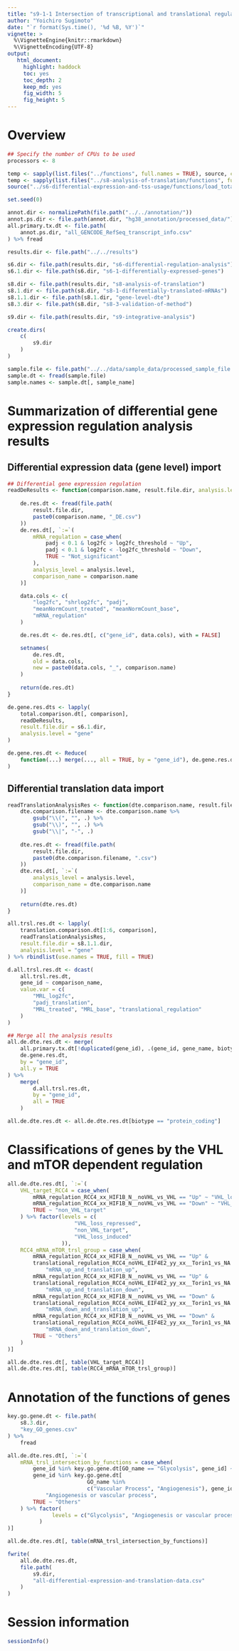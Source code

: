 ```yaml
---
title: "s9-1-1 Intersection of transcriptional and translational regulation (data preprocessing)"
author: "Yoichiro Sugimoto"
date: "`r format(Sys.time(), '%d %B, %Y')`"
vignette: >
  %\VignetteEngine{knitr::rmarkdown}
  %\VignetteEncoding{UTF-8}
output:
   html_document:
     highlight: haddock
     toc: yes
     toc_depth: 2
     keep_md: yes
     fig_width: 5
     fig_height: 5
---
```



# Overview


```r

## Specify the number of CPUs to be used
processors <- 8

temp <- sapply(list.files("../functions", full.names = TRUE), source, chdir = TRUE)
temp <- sapply(list.files("../s8-analysis-of-translation/functions", full.names = TRUE), source, chdir = TRUE)
source("../s6-differential-expression-and-tss-usage/functions/load_total_analysis_results.R", chdir = TRUE)

set.seed(0)

```


```r

annot.dir <- normalizePath(file.path("../../annotation/"))
annot.ps.dir <- file.path(annot.dir, "hg38_annotation/processed_data/")
all.primary.tx.dt <- file.path(
    annot.ps.dir, "all_GENCODE_RefSeq_transcript_info.csv"
) %>% fread

results.dir <- file.path("../../results")

s6.dir <- file.path(results.dir, "s6-differential-regulation-analysis")
s6.1.dir <- file.path(s6.dir, "s6-1-differentially-expressed-genes")

s8.dir <- file.path(results.dir, "s8-analysis-of-translation")
s8.1.dir <- file.path(s8.dir, "s8-1-differentially-translated-mRNAs")
s8.1.1.dir <- file.path(s8.1.dir, "gene-level-dte")
s8.3.dir <- file.path(s8.dir, "s8-3-validation-of-method")

s9.dir <- file.path(results.dir, "s9-integrative-analysis")

create.dirs(
    c(
        s9.dir
    )
)

sample.file <- file.path("../../data/sample_data/processed_sample_file.csv")
sample.dt <- fread(sample.file)
sample.names <- sample.dt[, sample_name]

```

# Summarization of differential gene expression regulation analysis results

## Differential expression data (gene level) import


```r

## Differential gene expression regulation
readDeResults <- function(comparison.name, result.file.dir, analysis.level = "gene", log2fc_threshold = log2(1.5)){
    
    de.res.dt <- fread(file.path(
        result.file.dir,
        paste0(comparison.name, "_DE.csv")
    ))
    de.res.dt[, `:=`(
        mRNA_regulation = case_when(
            padj < 0.1 & log2fc > log2fc_threshold ~ "Up",
            padj < 0.1 & log2fc < -log2fc_threshold ~ "Down",
            TRUE ~ "Not_significant" 
        ),
        analysis_level = analysis.level,
        comparison_name = comparison.name
    )]

    data.cols <- c(
        "log2fc", "shrlog2fc", "padj",
        "meanNormCount_treated", "meanNormCount_base",
        "mRNA_regulation"
    )

    de.res.dt <- de.res.dt[, c("gene_id", data.cols), with = FALSE]

    setnames(
        de.res.dt,
        old = data.cols,
        new = paste0(data.cols, "_", comparison.name)
    )
    
    return(de.res.dt)
}

de.gene.res.dts <- lapply(
    total.comparison.dt[, comparison],
    readDeResults,
    result.file.dir = s6.1.dir,
    analysis.level = "gene"
) 

de.gene.res.dt <- Reduce(
    function(...) merge(..., all = TRUE, by = "gene_id"), de.gene.res.dts
)

```

## Differential translation data import

```r

readTranslationAnalysisRes <- function(dte.comparison.name, result.file.dir, analysis.level = "gene"){
    dte.comparison.filename <- dte.comparison.name %>%
        gsub("\\(", "", .) %>%
        gsub("\\)", "", .) %>%
        gsub("\\|", "-", .)
    
    dte.res.dt <- fread(file.path(
        result.file.dir,
        paste0(dte.comparison.filename, ".csv")
    ))
    dte.res.dt[, `:=`(
        analysis_level = analysis.level,
        comparison_name = dte.comparison.name
    )]
    
    return(dte.res.dt)    
}

all.trsl.res.dt <- lapply(
    translation.comparison.dt[1:6, comparison],
    readTranslationAnalysisRes,
    result.file.dir = s8.1.1.dir,
    analysis.level = "gene"
) %>% rbindlist(use.names = TRUE, fill = TRUE)

d.all.trsl.res.dt <- dcast(
    all.trsl.res.dt,
    gene_id ~ comparison_name,
    value.var = c(
        "MRL_log2fc",
        "padj_translation",
        "MRL_treated", "MRL_base", "translational_regulation"
    )
)

## Merge all the analysis results
all.de.dte.res.dt <- merge(
    all.primary.tx.dt[!duplicated(gene_id), .(gene_id, gene_name, biotype, chromosome_name)],
    de.gene.res.dt,
    by = "gene_id",
    all.y = TRUE
) %>%
    merge(
        d.all.trsl.res.dt,
        by = "gene_id",
        all = TRUE
    )

all.de.dte.res.dt <- all.de.dte.res.dt[biotype == "protein_coding"]

```


# Classifications of genes by the VHL and mTOR dependent regulation


```r

all.de.dte.res.dt[, `:=`(
    VHL_target_RCC4 = case_when(
        mRNA_regulation_RCC4_xx_HIF1B_N__noVHL_vs_VHL == "Up" ~ "VHL_loss_induced",
        mRNA_regulation_RCC4_xx_HIF1B_N__noVHL_vs_VHL == "Down" ~ "VHL_loss_repressed",
        TRUE ~ "non_VHL_target"
    ) %>% factor(levels = c(
                     "VHL_loss_repressed",
                     "non_VHL_target",
                     "VHL_loss_induced"
                 )),
    RCC4_mRNA_mTOR_trsl_group = case_when(
        mRNA_regulation_RCC4_xx_HIF1B_N__noVHL_vs_VHL == "Up" &
        translational_regulation_RCC4_noVHL_EIF4E2_yy_xx__Torin1_vs_NA == "Up" ~
            "mRNA_up_and_translation_up",
        mRNA_regulation_RCC4_xx_HIF1B_N__noVHL_vs_VHL == "Up" &
        translational_regulation_RCC4_noVHL_EIF4E2_yy_xx__Torin1_vs_NA == "Down" ~
            "mRNA_up_and_translation_down",
        mRNA_regulation_RCC4_xx_HIF1B_N__noVHL_vs_VHL == "Down" &
        translational_regulation_RCC4_noVHL_EIF4E2_yy_xx__Torin1_vs_NA == "Up" ~
            "mRNA_down_and_translation_up",
        mRNA_regulation_RCC4_xx_HIF1B_N__noVHL_vs_VHL == "Down" &
        translational_regulation_RCC4_noVHL_EIF4E2_yy_xx__Torin1_vs_NA == "Down" ~
            "mRNA_down_and_translation_down",
        TRUE ~ "Others"
    )
)]

all.de.dte.res.dt[, table(VHL_target_RCC4)]
all.de.dte.res.dt[, table(RCC4_mRNA_mTOR_trsl_group)]

```


# Annotation of the functions of genes


```r

key.go.gene.dt <- file.path(
    s8.3.dir,
    "key_GO_genes.csv"
) %>%
    fread

all.de.dte.res.dt[, `:=`(
    mRNA_trsl_intersection_by_functions = case_when(
        gene_id %in% key.go.gene.dt[GO_name == "Glycolysis", gene_id] ~ "Glycolysis",
        gene_id %in% key.go.gene.dt[
                         GO_name %in%
                         c("Vascular Process", "Angiogenesis"), gene_id] ~
            "Angiogenesis or vascular process",
        TRUE ~ "Others"
    ) %>% factor(
              levels = c("Glycolysis", "Angiogenesis or vascular process", "Others")
          )
)]

all.de.dte.res.dt[, table(mRNA_trsl_intersection_by_functions)]

fwrite(
    all.de.dte.res.dt,
    file.path(
        s9.dir,
        "all-differential-expression-and-translation-data.csv"
    )
)


```


# Session information


```r

sessionInfo()

```
